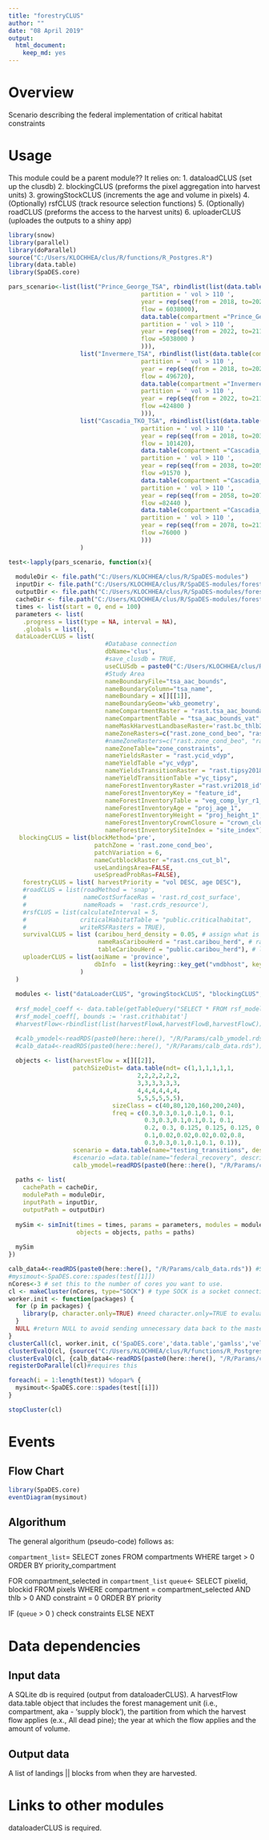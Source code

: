 ```yaml
---
title: "forestryCLUS"
author: ""
date: "08 April 2019"
output:
  html_document: 
    keep_md: yes
---
```


<!--
Copyright 2020 Province of British Columbia
 
Licensed under the Apache License, Version 2.0 (the "License");
you may not use this file except in compliance with the License.
You may obtain a copy of the License at
 
http://www.apache.org/licenses/LICENSE-2.0
 
Unless required by applicable law or agreed to in writing, software distributed under the License is distributed on an "AS IS" BASIS,
WITHOUT WARRANTIES OR CONDITIONS OF ANY KIND, either express or implied.
See the License for the specific language governing permissions and limitations under the License.-->

# Overview

Scenario describing the federal implementation of critical habitat constraints

# Usage
This module could be a parent module?? It relies on: 
1. dataloadCLUS (set up the clusdb) 
2. blockingCLUS (preforms the pixel aggregation into harvest units)
3. growingStockCLUS (increments the age and volume in pixels)
4. (Optionally) rsfCLUS (track resource selection functions)
5. (Optionally) roadCLUS (preforms the access to the harvest units)
6. uploaderCLUS (uploades the outputs to a shiny app)


```r
library(snow)
library(parallel)
library(doParallel)
source("C:/Users/KLOCHHEA/clus/R/functions/R_Postgres.R")
library(data.table)
library(SpaDES.core)

pars_scenario<-list(list("Prince_George_TSA", rbindlist(list(data.table(compartment ="Prince_George_TSA",
                                     partition = ' vol > 110 ',
                                     year = rep(seq(from = 2018, to=2021, by = 1),1), 
                                     flow = 6038000), 
                                     data.table(compartment ="Prince_George_TSA",
                                     partition = ' vol > 110 ',
                                     year = rep(seq(from = 2022, to=2119, by = 1),1), 
                                     flow =5038000 )
                                     ))), 
                    list("Invermere_TSA", rbindlist(list(data.table(compartment ="Invermere_TSA",
                                     partition = ' vol > 110 ',
                                     year = rep(seq(from = 2018, to=2021, by = 1),1), 
                                     flow = 496720), 
                                     data.table(compartment ="Invermere_TSA",
                                     partition = ' vol > 110 ',
                                     year = rep(seq(from = 2022, to=2119, by = 1),1), 
                                     flow =424800 )
                                     ))),
                    list("Cascadia_TKO_TSA", rbindlist(list(data.table(compartment ="Cascadia_TKO_TSA",
                                     partition = ' vol > 110 ',
                                     year = rep(seq(from = 2018, to=2037, by = 1),1), 
                                     flow = 101420), 
                                     data.table(compartment ="Cascadia_TKO_TSA",
                                     partition = ' vol > 110 ',
                                     year = rep(seq(from = 2038, to=2057, by = 1),1), 
                                     flow =91570 ),
                                     data.table(compartment ="Cascadia_TKO_TSA",
                                     partition = ' vol > 110 ',
                                     year = rep(seq(from = 2058, to=2077, by = 1),1), 
                                     flow =82440 ),
                                     data.table(compartment ="Cascadia_TKO_TSA",
                                     partition = ' vol > 110 ',
                                     year = rep(seq(from = 2078, to=2119, by = 1),1), 
                                     flow =76000 )
                                     )))
                    )

test<-lapply(pars_scenario, function(x){
  
  moduleDir <- file.path("C:/Users/KLOCHHEA/clus/R/SpaDES-modules")
  inputDir <- file.path("C:/Users/KLOCHHEA/clus/R/SpaDES-modules/forestryCLUS/inputs") %>% reproducible::checkPath(create = TRUE)
  outputDir <- file.path("C:/Users/KLOCHHEA/clus/R/SpaDES-modules/forestryCLUS/outputs")
  cacheDir <- file.path("C:/Users/KLOCHHEA/clus/R/SpaDES-modules/forestryCLUS")
  times <- list(start = 0, end = 100)
  parameters <- list(
    .progress = list(type = NA, interval = NA),
    .globals = list(),
  dataLoaderCLUS = list( 
                           #Database connection
                           dbName='clus',
                           #save_clusdb = TRUE,
                           useCLUSdb = paste0("C:/Users/KLOCHHEA/clus/R/SpaDES-modules/dataLoaderCLUS/",x[][[1]],"_clusdb.sqlite"),
                           #Study Area
                           nameBoundaryFile="tsa_aac_bounds",
                           nameBoundaryColumn="tsa_name",
                           nameBoundary = x[][[1]],
                           nameBoundaryGeom='wkb_geometry',
                           nameCompartmentRaster = "rast.tsa_aac_boundary",
                           nameCompartmentTable = "tsa_aac_bounds_vat",
                           nameMaskHarvestLandbaseRaster='rast.bc_thlb2018',
                           nameZoneRasters=c("rast.zone_cond_beo", "rast.zone_cond_vqo", "rast.zone_cond_wha", "rast.zone_cond_uwr", "rast.zone_cond_nharv", "rast.zone_cond_crithab"),
                           #nameZoneRasters=c("rast.zone_cond_beo", "rast.zone_cond_vqo", "rast.zone_cond_wha", "rast.zone_cond_uwr", "rast.zone_cond_nharv"),
                           nameZoneTable="zone_constraints",
                           nameYieldsRaster = "rast.ycid_vdyp",
                           nameYieldTable ="yc_vdyp",
                           nameYieldsTransitionRaster = "rast.tipsy2018_id",
                           nameYieldTransitionTable ="yc_tipsy",
                           nameForestInventoryRaster ="rast.vri2018_id",
                           nameForestInventoryKey = "feature_id",
                           nameForestInventoryTable = "veg_comp_lyr_r1_poly2018",
                           nameForestInventoryAge = "proj_age_1",
                           nameForestInventoryHeight = "proj_height_1",
                           nameForestInventoryCrownClosure = "crown_closure",
                           nameForestInventorySiteIndex = "site_index"),
   blockingCLUS = list(blockMethod='pre', 
                        patchZone = 'rast.zone_cond_beo',
                        patchVariation = 6,
                        nameCutblockRaster ="rast.cns_cut_bl",
                        useLandingsArea=FALSE, 
                        useSpreadProbRas=FALSE),
    forestryCLUS = list( harvestPriority = "vol DESC, age DESC"),
    #roadCLUS = list(roadMethod = 'snap', 
    #                nameCostSurfaceRas = 'rast.rd_cost_surface', 
    #                nameRoads =  'rast.crds_resource'),
    #rsfCLUS = list(calculateInterval = 5, 
    #               criticalHabitatTable = "public.criticalhabitat",
    #               writeRSFRasters = TRUE),
    survivalCLUS = list (caribou_herd_density = 0.05, # assign what is appropriate for the herd
                         nameRasCaribouHerd = "rast.caribou_herd", # raster of herd boundaries
                         tableCaribouHerd = "public.caribou_herd"), # look-up table of herd names
    uploaderCLUS = list(aoiName = 'province',
                        dbInfo  = list(keyring::key_get("vmdbhost", keyring="postgreSQL"), keyring::key_get("vmdbuser", keyring="postgreSQL"), keyring::key_get("vmdbpass", keyring="postgreSQL"),  keyring::key_get("vmdbname", keyring="postgreSQL"))
                    )
  )
  
  modules <- list("dataLoaderCLUS", "growingStockCLUS", "blockingCLUS", "forestryCLUS", "survivalCLUS", "uploaderCLUS")
  
  #rsf_model_coeff <- data.table(getTableQuery("SELECT * FROM rsf_model_coeff WHERE species = 'caribou' AND population = 'DU7' and season IN ('S', 'EW', 'LW')"))
  #rsf_model_coeff[, bounds := 'rast.crithabitat']
  #harvestFlow<-rbindlist(list(harvestFlowA,harvestFlowB,harvestFlowC))

  #calb_ymodel<-readRDS(paste0(here::here(), "/R/Params/calb_ymodel.rds")) #See linkHBS_VRI_Calibration.Rmd
  #calb_data4<-readRDS(paste0(here::here(), "/R/Params/calb_data.rds")) #See linkHBS_VRI_Calibration.Rmd
  
  objects <- list(harvestFlow = x[][[2]], 
                  patchSizeDist= data.table(ndt= c(1,1,1,1,1,1,
                                    2,2,2,2,2,2,
                                    3,3,3,3,3,3,
                                    4,4,4,4,4,4,
                                    5,5,5,5,5,5), 
                             sizeClass = c(40,80,120,160,200,240), 
                             freq = c(0.3,0.3,0.1,0.1,0.1, 0.1,
                                      0.3,0.3,0.1,0.1,0.1, 0.1,
                                      0.2, 0.3, 0.125, 0.125, 0.125, 0.125,
                                      0.1,0.02,0.02,0.02,0.02,0.8,
                                      0.3,0.3,0.1,0.1,0.1, 0.1)), 
                  scenario = data.table(name="testing_transitions", description = "Simple flow- just test that following harvesting the yields transition to another curve (i.e., TIPSY)"),
                  #scenario =data.table(name="federal_recovery", description = "Upper bound ditchline representing Canadas federal caribou recovery strategy"),
                  calb_ymodel=readRDS(paste0(here::here(), "/R/Params/calb_ymodel.rds")))
  
  paths <- list(
    cachePath = cacheDir,
    modulePath = moduleDir,
    inputPath = inputDir,
    outputPath = outputDir)
  
  mySim <- simInit(times = times, params = parameters, modules = modules,
                   objects = objects, paths = paths)
  
  mySim
})

calb_data4<-readRDS(paste0(here::here(), "/R/Params/calb_data.rds")) #See linkHBS_VRI_Calibration.Rmd
#mysimout<-SpaDES.core::spades(test[[1]])
nCores<-3 # set this to the number of cores you want to use.
cl <- makeCluster(nCores, type="SOCK") # type SOCK is a socket connection.
worker.init <- function(packages) {
  for (p in packages) {
    library(p, character.only=TRUE) #need character.only=TRUE to evaluate p as a character
  }
  NULL #return NULL to avoid sending unnecessary data back to the master process
}
clusterCall(cl, worker.init, c('SpaDES.core','data.table','gamlss','velox'))
clusterEvalQ(cl, {source("C:/Users/KLOCHHEA/clus/R/functions/R_Postgres.R"); NULL})
clusterEvalQ(cl, {calb_data4<-readRDS(paste0(here::here(), "/R/Params/calb_data.rds")); NULL})
registerDoParallel(cl)#requires this

foreach(i = 1:length(test)) %dopar% {
  mysimout<-SpaDES.core::spades(test[[i]])
}

stopCluster(cl)

```

# Events

## Flow Chart

```r
library(SpaDES.core)
eventDiagram(mysimout)
```

## Algorithum

The general algorithum (pseudo-code) follows as:

`compartment_list`= SELECT zones FROM compartments WHERE target > 0 ORDER BY priority_compartment

FOR compartment_selected in `compartment_list`
`queue`<- SELECT pixelid, blockid FROM pixels WHERE 
            compartment = compartment_selected AND thlb > 0 AND constraint = 0                 ORDER BY priority
               
IF (`queue` > 0 )
  check constraints
ELSE 
  NEXT
        

# Data dependencies

## Input data

A SQLite db is required (output from dataloaderCLUS). A harvestFlow data.table object that includes the forest management unit (i.e., compartment, aka - 'supply block'), the partition from which the harvest flow applies (e.x., All dead pine); the year at which the flow applies and the amount of volume.

## Output data

A list of landings || blocks from when they are harvested.

# Links to other modules

dataloaderCLUS is required.

